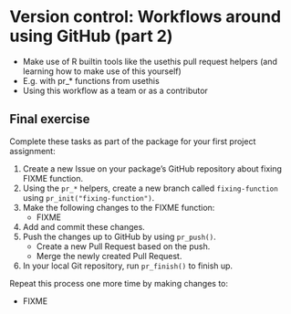 # Version control: Workflows around using GitHub (part 2) {#github-workflows}

- Make use of R builtin tools like the usethis pull request helpers
  (and learning how to make use of this yourself)
- E.g. with pr_* functions from usethis
- Using this workflow as a team or as a contributor

## Final exercise

<!-- NOTE: Preferably something linked to working towards completing the project assignments, maybe to be used as a milestone? -->

Complete these tasks as part of the package for your first project assignment:

1. Create a new Issue on your package's GitHub repository about fixing FIXME
function.
2. Using the `pr_*` helpers, create a new branch called `fixing-function` using
`pr_init("fixing-function")`.
3. Make the following changes to the FIXME function:
    - FIXME
4. Add and commit these changes.
5. Push the changes up to GitHub by using `pr_push()`.
    - Create a new Pull Request based on the push.
    - Merge the newly created Pull Request.
6. In your local Git repository, run `pr_finish()` to finish up.

Repeat this process one more time by making changes to:

- FIXME

